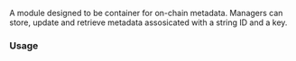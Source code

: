 A module designed to be container for on-chain metadata. Managers can store, update and retrieve metadata assosicated with a string ID and a key.

### Usage

